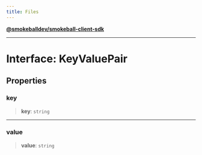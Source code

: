 ```yaml
---
title: Files
---
```

[**@smokeballdev/smokeball-client-sdk**](../../../../README.md)

***

# Interface: KeyValuePair

## Properties

### key

> **key**: `string`

***

### value

> **value**: `string`
